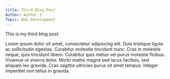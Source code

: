 ```yaml
---
title: Third Blog Post
Author: Author 3
Topic: Web Development
---
```


This is my third blog post.

Lorem ipsum dolor sit amet, consectetur adipiscing elit. Duis tristique ligula ac sollicitudin egestas.
Curabitur molestie tincidunt nunc. Cras in molestie neque, quis tincidunt libero.
Curabitur quis metus vel purus molestie finibus. Vivamus ut viverra dolor. 
Morbi mattis magna sed lacus facilisis, sed aliquam leo gravida. 
Cras sagittis ultricies purus sit amet tempus. Integer imperdiet non tellus in gravida.